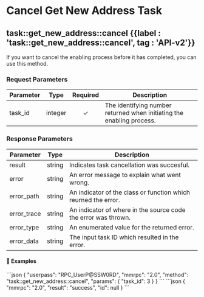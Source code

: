 
# Cancel Get New Address Task

## task::get\_new\_address::cancel   {{label : 'task::get_new_address::cancel', tag : 'API-v2'}}

If you want to cancel the enabling process before it has completed, you can use this method.

### Request Parameters

| Parameter | Type    | Required | Description                                                           |
| --------- | ------- | :------: | --------------------------------------------------------------------- |
| task\_id  | integer |     ✓    | The identifying number returned when initiating the enabling process. |

### Response Parameters

| Parameter    | Type   | Description                                                    |
| ------------ | ------ | -------------------------------------------------------------- |
| result       | string | Indicates task cancellation was succesful.                     |
| error        | string | An error message to explain what went wrong.                   |
| error\_path  | string | An indicator of the class or function which reurned the error. |
| error\_trace | string | An indicator of where in the source code the error was thrown. |
| error\_type  | string | An enumerated value for the returned error.                    |
| error\_data  | string | The input task ID which resulted in the error.                 |

#### 📌 Examples

<CodeGroup title="task::get_new_address::cancel" tag="POST" label="task::get_new_address::cancel" mm2MethodDecorate="true">
  ```json
  {
    "userpass": "RPC_UserP@SSW0RD",
    "mmrpc": "2.0",
    "method": "task::get_new_address::cancel",
    "params": {
      "task_id": 3
    }
  }
  ```
</CodeGroup>

<CollapsibleSection expandedText="Hide Response" collapsedText="Show Response">
  ```json
  {
    "mmrpc": "2.0",
    "result": "success",
    "id": null
  }
  ```
</CollapsibleSection>
